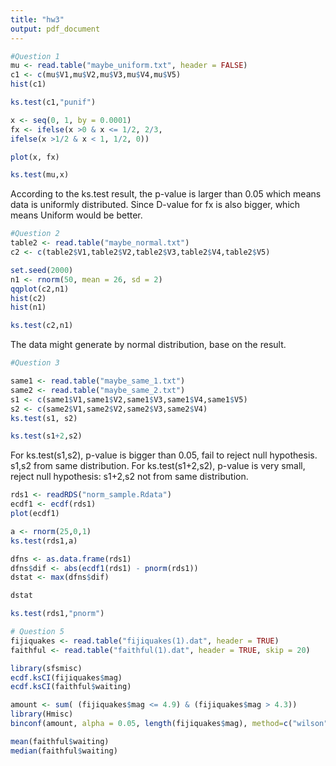 ---
title: "hw3"
output: pdf_document
---

```{r}
#Question 1
mu <- read.table("maybe_uniform.txt", header = FALSE)
c1 <- c(mu$V1,mu$V2,mu$V3,mu$V4,mu$V5)
hist(c1)

```

```{r}
ks.test(c1,"punif")
```

```{r}
x <- seq(0, 1, by = 0.0001)
fx <- ifelse(x >0 & x <= 1/2, 2/3,
ifelse(x >1/2 & x < 1, 1/2, 0))

plot(x, fx)
```

```{r}
ks.test(mu,x)
```

According to the ks.test result, the p-value is larger than 0.05 which means data is uniformly distributed. Since D-value for fx is also bigger, which means Uniform would be better.

```{r}
#Question 2
table2 <- read.table("maybe_normal.txt")
c2 <- c(table2$V1,table2$V2,table2$V3,table2$V4,table2$V5)

set.seed(2000)
n1 <- rnorm(50, mean = 26, sd = 2)
qqplot(c2,n1)
hist(c2)
hist(n1)

ks.test(c2,n1)
```
The data might generate by normal distribution, base on the result.

```{r}
#Question 3

same1 <- read.table("maybe_same_1.txt")
same2 <- read.table("maybe_same_2.txt")
s1 <- c(same1$V1,same1$V2,same1$V3,same1$V4,same1$V5)
s2 <- c(same2$V1,same2$V2,same2$V3,same2$V4)
ks.test(s1, s2)
```

```{r}
ks.test(s1+2,s2)
```

For ks.test(s1,s2), p-value is bigger than 0.05, fail to reject null hypothesis. s1,s2 from same distribution. For ks.test(s1+2,s2), p-value is very small, reject null hypothesis: s1+2,s2 not from same distribution.

```{r}
rds1 <- readRDS("norm_sample.Rdata")
ecdf1 <- ecdf(rds1)
plot(ecdf1)
```

```{r}
a <- rnorm(25,0,1)
ks.test(rds1,a)

```

```{r}
dfns <- as.data.frame(rds1)
dfns$dif <- abs(ecdf1(rds1) - pnorm(rds1))
dstat <- max(dfns$dif)

dstat

ks.test(rds1,"pnorm")

```

```{r}
# Question 5
fijiquakes <- read.table("fijiquakes(1).dat", header = TRUE)
faithful <- read.table("faithful(1).dat", header = TRUE, skip = 20)

library(sfsmisc)
ecdf.ksCI(fijiquakes$mag)
ecdf.ksCI(faithful$waiting)

```

```{r}
amount <- sum( (fijiquakes$mag <= 4.9) & (fijiquakes$mag > 4.3))
library(Hmisc)
binconf(amount, alpha = 0.05, length(fijiquakes$mag), method=c("wilson","exact","asymptotic","all"))

mean(faithful$waiting)
median(faithful$waiting)


```


